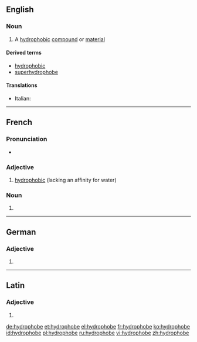 ==English==
{{wikipedia}}

===Noun===
{{en-noun}}

# {{context|chemistry|lang=en}} A [[hydrophobic]] [[compound]] or [[material]]

====Derived terms====
* [[hydrophobic]]
* [[superhydrophobe]]

====Translations====
{{trans-top|hydrophobic compound or material}}
* Italian: {{t|it|idrofobo|m}}
{{trans-mid}}
{{trans-bottom}}

----

==French==

===Pronunciation===
* {{IPA|/i.dʁɔ.fɔb/|lang=fr}}

===Adjective===
{{fr-adj|mf}}

# [[hydrophobic]] (lacking an affinity for water)

===Noun===
{{fr-noun|mf}}

# {{l|en|hydrophobe}}

----

==German==

===Adjective===
{{head|de|adjective form}}

# {{inflected form of|hydrophob|lang=de}}

----

==Latin==

===Adjective===
{{la-adj-form|hydrophobe}}

# {{inflection of|hydrophobus||voc|m|s|lang=la}}

[[de:hydrophobe]]
[[et:hydrophobe]]
[[el:hydrophobe]]
[[fr:hydrophobe]]
[[ko:hydrophobe]]
[[id:hydrophobe]]
[[pl:hydrophobe]]
[[ru:hydrophobe]]
[[vi:hydrophobe]]
[[zh:hydrophobe]]